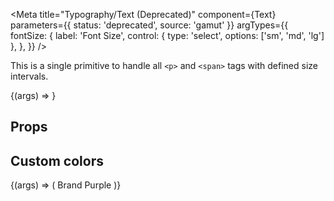 
<Meta
  title="Typography/Text (Deprecated)"
  component={Text}
  parameters={{ status: 'deprecated', source: 'gamut' }}
  argTypes={{
    fontSize: {
      label: 'Font Size',
      control: { type: 'select', options: ['sm', 'md', 'lg'] },
    },
  }}
/>

This is a single primitive to handle all `<p>` and
`<span>` tags with defined size intervals.

<Canvas>
  <Story name="Text" args={{ children: 'Hello World' }}>
    {(args) => <Text {...args} />}
  </Story>
</Canvas>

## Props

<Props story="Text" />

## Custom colors

<Canvas>
  <Story name="Custom Colors">
    {(args) => (
      <Text fontSize="md" style={{ color: brandColors.purple }}>
        Brand Purple
      </Text>
    )}
  </Story>
</Canvas>
